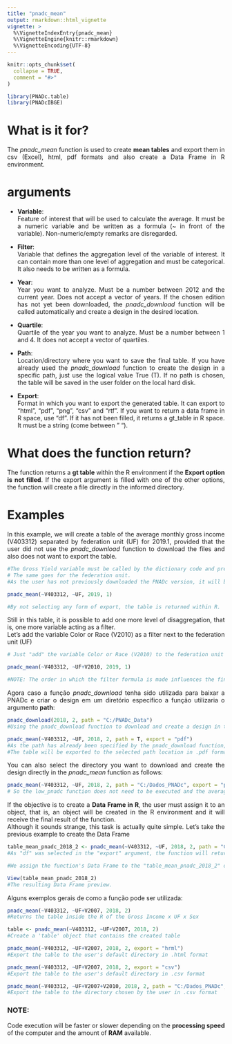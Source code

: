 ```yaml
---
title: "pnadc_mean"
output: rmarkdown::html_vignette
vignette: >
  %\VignetteIndexEntry{pnadc_mean}
  %\VignetteEngine{knitr::rmarkdown}
  %\VignetteEncoding{UTF-8}
---
```


```r
knitr::opts_chunk$set(
  collapse = TRUE,
  comment = "#>"
)
```

```r
library(PNADc.table)
library(PNADcIBGE)
```

# What is it for?
<div style="text-align: justify">
  The _pnadc_mean_ function is used to create **mean tables** and export them in csv (Excel), html, pdf formats and also create a Data Frame in R environment.
  
# arguments
<div style="text-align: justify">
* **Variable**:
<br/> Feature of interest that will be used to calculate the average. It must be a numeric variable and be written as a formula (~ in front of the variable). Non-numeric/empty remarks are disregarded.

* **Filter**:
<br/> Variable that defines the aggregation level of the variable of interest. It can contain more than one level of aggregation and must be categorical. It also needs to be written as a formula.

* **Year**:
<br/> Year you want to analyze. Must be a number between 2012 and the current year. Does not accept a vector of years. If the chosen edition has not yet been downloaded, the _pnadc_download_ function will be called automatically and create a design in the desired location.

* **Quartile**:
<br/> Quartile of the year you want to analyze. Must be a number between 1 and 4. It does not accept a vector of quartiles.

* **Path**:
<br/> Location/directory where you want to save the final table. If you have already used the _pnadc_download_ function to create the design in a specific path, just use the logical value True (T). If no path is chosen, the table will be saved in the user folder on the local hard disk.

* **Export**:
<br/> Format in which you want to export the generated table. It can export to "html", "pdf", "png", "csv" and "rtf". If you want to return a data frame in R space, use "df". If it has not been filled, it returns a gt_table in R space. It must be a string (come between " ").

# What does the function return?
<div style="text-align: justify">
  The function returns a **gt table** within the R environment if the **Export option is not filled**. If the export argument is filled with one of the other options, the function will create a file directly in the informed directory.
  
# Examples
<div style="text-align: justify">
  In this example, we will create a table of the average monthly gross income (V403312) separated by federation unit (UF) for 2019.1, provided that the user did not use the _pnadc_download_ function to download the files and also does not want to export the table.
  
```r
#The Gross Yield variable must be called by the dictionary code and preceded by ~
# The same goes for the federation unit.
#As the user has not previously downloaded the PNADc version, it will be downloaded automatically when executing the code and will be saved on the local disk.

pnadc_mean(~V403312, ~UF, 2019, 1)

#By not selecting any form of export, the table is returned within R.
```

<div style="text-align: justify">
   Still in this table, it is possible to add one more level of disaggregation, that is, one more variable acting as a filter.
<br/> Let's add the variable Color or Race (V2010) as a filter next to the federation unit (UF)

```r
# Just "add" the variable Color or Race (V2010) to the federation unit (UF)

pnadc_mean(~V403312, ~UF+V2010, 2019, 1)

#NOTE: The order in which the filter formula is made influences the final table, that is, the ~UF+V2010 filter is different from the ~V2010+UF filter

```

<div style="text-align: justify">
  Agora caso a função _pnadc_download_ tenha sido utilizada para baixar a PNADc e criar o design em um diretório específico a função utilizaria o argumento **path**:
  
```r
pnadc_download(2018, 2, path = "C:/PNADc_Data")
#Using the pnadc_download function to download and create a design in the "PNAD_Data" folder.

pnadc_mean(~V403312, ~UF, 2018, 2, path = T, export = "pdf")
#As the path has already been specified by the pnadc_download function, just put the logical value True in the path argument of the pnadc_mean function.
#The table will be exported to the selected path location in .pdf format (.html, .png and .csv formats are also valid).
```

<div style="text-align: justify">
   You can also select the directory you want to download and create the design directly in the _pnadc_mean_ function as follows:

```r
pnadc_mean(~V403312, ~UF, 2018, 2, path = "C:/Dados_PNADc", export = "pdf")
# So the low_pnadc function does not need to be executed and the average table is created inside the chosen folder in .pdf format along with the design.
```

<div style="text-align: justify">
   If the objective is to create a **Data Frame in R**, the user must assign it to an object, that is, an object will be created in the R environment and it will receive the final result of the function.
<br/> Although it sounds strange, this task is actually quite simple. Let's take the previous example to create the Data Frame

```r
table_mean_pnadc_2018_2 <- pnadc_mean(~V403312, ~UF, 2018, 2, path = "C:/Dados_PNADc", export = "df")
#As "df" was selected in the "export" argument, the function will return a Data Frame.

#We assign the function's Data Frame to the "table_mean_pnadc_2018_2" object, so it will be saved so it can be used later.

View(table_mean_pnadc_2018_2)
#The resulting Data Frame preview.
```

<div style="text-align: justify">
  Alguns exemplos gerais de como a função pode ser utilizada:
  
```r
pnadc_mean(~V403312, ~UF+V2007, 2018, 2)
#Returns the table inside the R of the Gross Income x UF x Sex

table <- pnadc_mean(~V403312, ~UF+V2007, 2018, 2)
#Create a 'table' object that contains the created table

pnadc_mean(~V403312, ~UF+V2007, 2018, 2, export = "hrml")
#Export the table to the user's default directory in .html format

pnadc_mean(~V403312, ~UF+V2007, 2018, 2, export = "csv")
#Export the table to the user's default directory in .csv format

pnadc_mean(~V403312, ~UF+V2007+V2010, 2018, 2, path = "C:/Dados_PNADc",export = "csv")
#Export the table to the directory chosen by the user in .csv format
```

### NOTE:
<div style="text-align: justify">
Code execution will be faster or slower depending on the **processing speed** of the computer and the amount of **RAM** available.
